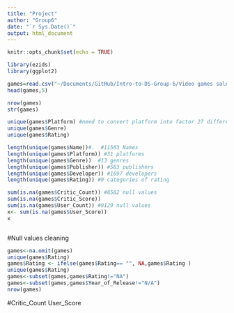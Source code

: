 ```yaml
---
title: "Project"
author: "Group6"
date: "`r Sys.Date()`"
output: html_document
---
```


```r
knitr::opts_chunk$set(echo = TRUE)
```


```r

library(ezids)
library(ggplot2)

games=read.csv("~/Documents/GitHub/Intro-to-DS-Group-6/Video games sales.csv")
head(games,5)
```


```r
nrow(games)
str(games)
```
```r
unique(games$Platform) #need to convert platform into factor 27 different platforms
unique(games$Genre)
unique(games$Rating)

length(unique(games$Name))#.  #11563 Names
length(unique(games$Platform)) #31 platforms
length(unique(games$Genre))  #13 genres
length(unique(games$Publisher)) #583 publishers
length(unique(games$Developer)) #1697 developers
length(unique(games$Rating)) #9 categories of rating
```
```r
sum(is.na(games$Critic_Count)) #8582 null values
sum(is.na(games$Critic_Score))
sum(is.na(games$User_Count)) #9129 null values
x<- sum(is.na(games$User_Score))
x
```


```r

```

#Null values cleaning 

```r
games<-na.omit(games)
unique(games$Rating)
games$Rating <- ifelse(games$Rating== "", NA,games$Rating )
unique(games$Rating)
games<-subset(games,games$Rating!="NA")
games<-subset(games,games$Year_of_Release!="N/A")
nrow(games)

```
#Critic_Count	User_Score



```r


```
